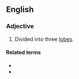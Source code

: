 {{also|triffid}}
==English==

===Adjective===
{{en-adj|-}}

# {{lb|en|botany}} Divided into three [[lobes]].

====Related terms====
* {{l|en|bifid}}
* {{l|en|multifid}}